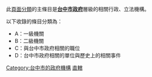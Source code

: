 此[[wikipedia:頁面分類|頁面分類]]的主條目是'''[[台中市政府|台中市政府]]'''層級的相關行政、立法機構。

以下收錄的條目分類為：
*A：一級機關
*B：二級機關
*C：與台中市政府相關的職位
*D：台中市政府相關的單位與歷史上的相關事件

[[Category:台中市的政府機構|Category:台中市的政府機構]]

[[Category:台灣的縣市政府|直轄]]